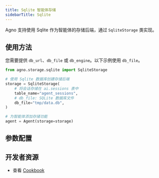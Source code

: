```yaml
---
title: Sqlite 智能体存储
sidebarTitle: Sqlite
---
```

Agno 支持使用 Sqlite 作为智能体的存储后端，通过 `SqliteStorage` 类实现。

## 使用方法

您需要提供 `db_url`、`db_file` 或 `db_engine`。以下示例使用 `db_file`。

```python sqlite_storage_for_agent.py
from agno.storage.sqlite import SqliteStorage

# 使用 Sqlite 数据库创建存储后端
storage = SqliteStorage(
    # 将会话存储在 ai.sessions 表中
    table_name="agent_sessions",
    # db_file: SQLite 数据库文件
    db_file="tmp/data.db",
)

# 为智能体添加存储功能
agent = Agent(storage=storage)
```

## 参数配置

<Snippet file="storage-sqlite-params.mdx" />

## 开发者资源

- 查看 [Cookbook](https://github.com/agno-agi/agno/blob/main/cookbook/storage/sqllite_storage/sqlite_storage_for_agent.py)